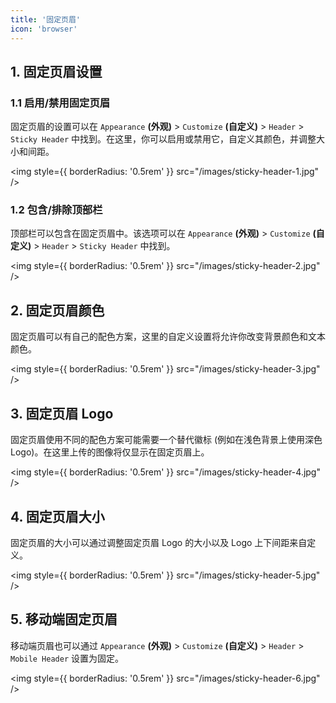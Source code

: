 ```yaml
---
title: '固定页眉'
icon: 'browser'
---
```

## 1. 固定页眉设置

### 1.1 启用/禁用固定页眉

固定页眉的设置可以在 `Appearance` **(外观)** > `Customize` **(自定义)** > `Header` > `Sticky Header` 中找到。在这里，你可以启用或禁用它，自定义其颜色，并调整大小和间距。

<img
  style={{ borderRadius: '0.5rem' }}
  src="/images/sticky-header-1.jpg"
/>

### 1.2 包含/排除顶部栏

顶部栏可以包含在固定页眉中。该选项可以在 `Appearance` **(外观)** > `Customize` **(自定义)** > `Header` > `Sticky Header` 中找到。

<img
  style={{ borderRadius: '0.5rem' }}
  src="/images/sticky-header-2.jpg"
/>

## 2. 固定页眉颜色

固定页眉可以有自己的配色方案，这里的自定义设置将允许你改变背景颜色和文本颜色。

<img
  style={{ borderRadius: '0.5rem' }}
  src="/images/sticky-header-3.jpg"
/>

## 3. 固定页眉 Logo

固定页眉使用不同的配色方案可能需要一个替代徽标 (例如在浅色背景上使用深色 Logo)。在这里上传的图像将仅显示在固定页眉上。

<img
  style={{ borderRadius: '0.5rem' }}
  src="/images/sticky-header-4.jpg"
/>

## 4. 固定页眉大小

固定页眉的大小可以通过调整固定页眉 Logo 的大小以及 Logo 上下间距来自定义。

<img
  style={{ borderRadius: '0.5rem' }}
  src="/images/sticky-header-5.jpg"
/>

## 5. 移动端固定页眉

移动端页眉也可以通过 `Appearance` **(外观)** > `Customize` **(自定义)** > `Header` > `Mobile Header` 设置为固定。

<img
  style={{ borderRadius: '0.5rem' }}
  src="/images/sticky-header-6.jpg"
/>